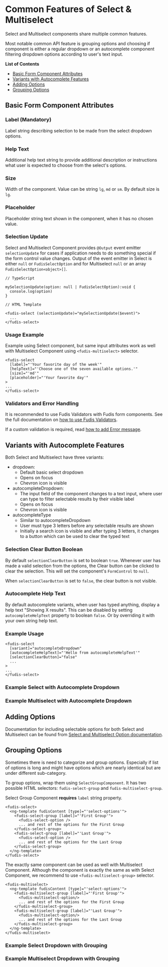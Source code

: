 
<Meta title="Components/Form/Select/Common Features" />

# Common Features of Select & Multiselect

Select and Multiselect components share multiple common features.

Most notable common API feature is grouping options and choosing if component is either a regular dropdown or an autocomplete component filtering dropdown options according to user's text input.

**List of Contents**

* [Basic Form Component Attributes](#basic-form-component-attributes)
* [Variants with Autocomplete Features](#variants-with-autocomplete-features)
* [Adding Options](#adding-options)
* [Grouping Options](#grouping-options)

## Basic Form Component Attributes

### Label (Mandatory)

Label string describing selection to be made from the select dropdown options.

### Help Text

Additional help text string to provide additional description or instructions what user is expected to choose from the select's options.

### Size

Width of the component. Value can be string `lg`, `md` or `sm`. By default size is `lg`.

### Placeholder

Placeholder string text shown in the component, when it has no chosen value.

### Selection Update

Select and Multiselect Component provides `@Output` event emitter `selectionUpdate` for cases if application needs to do something special if the form control value changes. Output of the event emitter in Select is either `null` or `FudisSelectOption` and for Multiselect `null` or an array `FudisSelectOption<object>[]`.

```
// TypeScript

mySelectionUpdate(option: null | FudisSelectOption):void {
  console.log(option)
}

// HTML Template

<fudis-select (selectionUpdate)="mySelectionUpdate($event)">
  ...
</fudis-select>

```

### Usage Example

Example using Select component, but same input attributes work as well with Multiselect Component using `<fudis-multiselect>` selector.

```
<fudis-select
  [label]="'Your favorite day of the week'"
  [helpText]="'Choose one of the seven available options.'"
  [size]="'md'"
  [placeholder]="'Your favorite day'"
>
...
</fudis-select>
```

### Validators and Error Handling

It is recommended to use Fudis Validators with Fudis form components. See the full documentation on [how to use Fudis Validators](/docs/utilities-validators--documentation).

If a custom validation is required, read [how to add Error message](/docs/components-form-error-message--documentation).

## Variants with Autocomplete Features

Both Select and Multiselect have three variants:

* dropdown:
  * Default basic select dropdown
  * Opens on focus
  * Chevron icon is visible
* autocompleteDropdown:
  * The input field of the component changes to a text input, where user can type to filter selectable results by their visible label
  * Opens on focus
  * Chevron icon is visible
* autocompleteType
  * Similar to autocompleteDropdown
  * User must type 3 letters before any selectable results are shown
  * Initially a search icon is visible and after typing 3 letters, it changes to a button which can be used to clear the typed text

### Selection Clear Button Boolean

By default `selectionClearButton` is set to boolean `true`. Whenever user has made a valid selection from the options, the Clear button can be clicked to clear the selection. This will set the component's `FormControl` to `null`.

When `selectionClearButton` is set to `false`, the clear button is not visible.

### Autocomplete Help Text

By default autocomplete variants, when user has typed anything, display a help text "Showing X results". This can be disabled by setting `autocompleteHelpText` property to boolean `false`. Or by overriding it with your own string help text.

### Example Usage

```
<fudis-select
  [variant]="autocompleteDropdown"
  [autocompleteHelpText]="'Hello from autocompleteHelpText'"
  [selectionClearButton]="false"
  ...
>
...
</fudis-select>
```

### Example Select with Autocomplete Dropdown

<Canvas of={Stories.SelectAutocomplete} />

### Example Multiselect with Autocomplete Dropdown

<Canvas of={Stories.MultiselectAutocomplete} />

## Adding Options

Documentation for including selectable options for both Select and Multiselect can be found from [Select and Multiselect Option documentation](/docs/components-form-select-select-and-multiselect-option--documentation).

## Grouping Options

Sometimes there is need to categorize and group options. Especially if list of options is long and might have options which are nearly identical but are under different sub-category.

To group options, wrap them using `SelectGroupComponent`. It has two possible HTML selectors: `fudis-select-group` and `fudis-multiselect-group`.

Select Group Component **requires** `label` string property.

```
<fudis-select>
  <ng-template fudisContent [type]="'select-options'">
    <fudis-select-group [label]="'First Group'">
      <fudis-select-option />
      ... and rest of the options for the First Group
    </fudis-select-group>
    <fudis-select-group [label]="'Last Group'">
      <fudis-select-option />
      ... and rest of the options for the Last Group
    </fudis-select-group>
  </ng-template>
</fudis-select>
```

The exactly same component can be used as well with Multiselect Component. Although the component is exactly the same as with Select Component, we recommend to use `<fudis-multiselect-group>` selector.

```
<fudis-multiselect>
  <ng-template fudisContent [type]="'select-options'">
    <fudis-multiselect-group [label]="'First Group'">
      <fudis-multiselect-option/>
      ... and rest of the options for the First Group
    </fudis-multiselect-group>
    <fudis-multiselect-group [label]="'Last Group'">
      <fudis-multiselect-option/>
      ... and rest of the options for the Last Group
    </fudis-multiselect-group>
  </ng-template>
</fudis-multiselect>
```

### Example Select Dropdown with Grouping

<Canvas of={Stories.SelectDropdownWithGroupedOptions} />

### Example Multiselect Dropdown with Grouping

<Canvas of={Stories.MultiselectDropdownWithGroupedOptions} />
